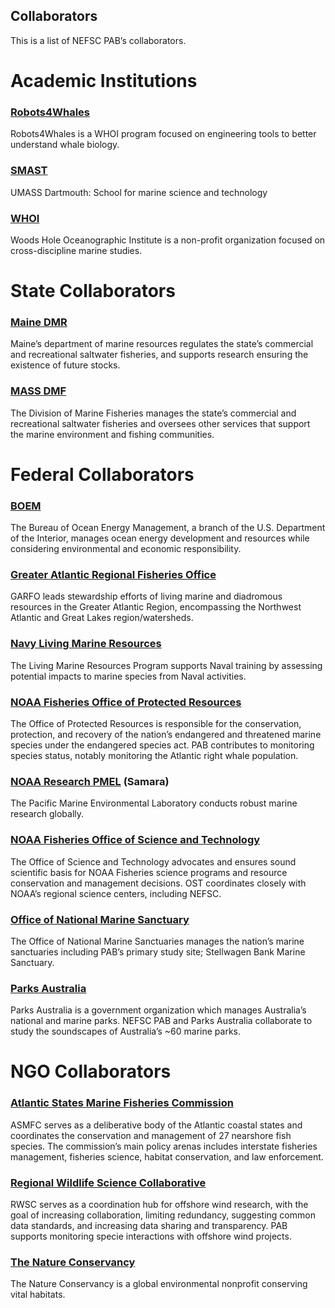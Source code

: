 ## Collaborators

This is a list of NEFSC PAB’s collaborators. 

# Academic Institutions

### [Robots4Whales](https://robots4whales.whoi.edu/)

Robots4Whales is a WHOI program focused on engineering tools to better understand whale biology.  

### [SMAST](https://www.umassd.edu/smast/)

UMASS Dartmouth: School for marine science and technology 

### [WHOI](https://www.whoi.edu/)

Woods Hole Oceanographic Institute is a non-profit organization focused on cross-discipline marine studies.

# State Collaborators

### [Maine DMR](https://www.maine.gov/dmr/home)

Maine’s department of marine resources regulates the state’s commercial and recreational saltwater fisheries, and supports research ensuring the existence of future stocks. 

### [MASS DMF](https://www.mass.gov/orgs/division-of-marine-fisheries)

The Division of Marine Fisheries manages the state’s commercial and recreational saltwater fisheries and oversees other services that support the marine environment and fishing communities.

# Federal Collaborators

### [BOEM](https://www.boem.gov/)

The Bureau of Ocean Energy Management, a branch of the U.S. Department of the Interior, manages ocean energy development and resources while considering environmental and economic responsibility. 

### [Greater Atlantic Regional Fisheries Office](https://www.fisheries.noaa.gov/about/greater-atlantic-regional-fisheries-office)

GARFO leads stewardship efforts of living marine and diadromous resources in the Greater Atlantic Region, encompassing the Northwest Atlantic and Great Lakes region/watersheds. 

### [Navy Living Marine Resources](https://exwc.navfac.navy.mil/Products-and-Services/Environmental-Security/LMR/)

The Living Marine Resources Program supports Naval training by assessing potential impacts to marine species from Naval activities.

### [NOAA Fisheries Office of Protected Resources](https://www.fisheries.noaa.gov/about/office-protected-resources)

The Office of Protected Resources is responsible for the conservation, protection, and recovery of the nation’s endangered and threatened marine species under the endangered species act. PAB contributes to monitoring species status, notably monitoring the Atlantic right whale population.

### [NOAA Research PMEL](https://www.pmel.noaa.gov/) (Samara)

The Pacific Marine Environmental Laboratory conducts robust marine research globally. 

### [NOAA Fisheries Office of Science and Technology](https://www.fisheries.noaa.gov/about/office-science-and-technology)

The Office of Science and Technology advocates and ensures sound scientific basis for NOAA Fisheries science programs and resource conservation and management decisions. OST coordinates closely with NOAA’s regional science centers, including NEFSC.

### [Office of National Marine Sanctuary](https://sanctuaries.noaa.gov/)

The Office of National Marine Sanctuaries manages the nation’s marine sanctuaries including PAB’s primary study site; Stellwagen Bank Marine Sanctuary. 

### [Parks Australia](https://parksaustralia.gov.au/)

Parks Australia is a government organization which manages Australia’s national and marine parks. NEFSC PAB and Parks Australia collaborate to study the soundscapes of Australia’s \~60 marine parks. 

# NGO Collaborators

### [Atlantic States Marine Fisheries Commission](https://www.asmfc.org/)

ASMFC serves as a deliberative body of the Atlantic coastal states and coordinates the conservation and management of 27 nearshore fish species. The commission’s main policy arenas includes interstate fisheries management, fisheries science, habitat conservation, and law enforcement. 

### [Regional Wildlife Science Collaborative](https://rwsc.org/)

RWSC serves as a coordination hub for offshore wind research, with the goal of increasing collaboration, limiting redundancy, suggesting common data standards, and increasing data sharing and transparency. PAB supports monitoring specie interactions with offshore wind projects.

### [The Nature Conservancy](https://www.nature.org/en-us/)

The Nature Conservancy is a global environmental nonprofit conserving vital habitats. 



